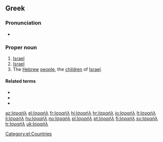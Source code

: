==Greek==

===Pronunciation===
* {{IPA|[izaˈil]|lang=el}}

===Proper noun===
{{el-noun-proper|n|Israíl|inv|sort=ισραηλ}}

# [[Israel]] {{qualifier|state ancient and modern}}
# [[Israel]] {{qualifier|Biblical character}}
# The [[Hebrew]] [[people]], the [[child|children]] of [[Israel]].

====Related terms====
* {{el-l|ισραηλινός|tr=israilinós|gloss=Israeli}}
* {{el-l|Ισραηλινή|tr=Israiliní|gloss=Israeli|g=f}}
* {{el-l|Ισραηλινός|tr=Israilinós|gloss=Israeli|g=m}}

[[Category:el:Countries]]

[[az:Ισραήλ]]
[[el:Ισραήλ]]
[[fr:Ισραήλ]]
[[hi:Ισραήλ]]
[[hr:Ισραήλ]]
[[io:Ισραήλ]]
[[lt:Ισραήλ]]
[[li:Ισραήλ]]
[[hu:Ισραήλ]]
[[no:Ισραήλ]]
[[pl:Ισραήλ]]
[[pt:Ισραήλ]]
[[fi:Ισραήλ]]
[[sv:Ισραήλ]]
[[tr:Ισραήλ]]
[[uk:Ισραήλ]]